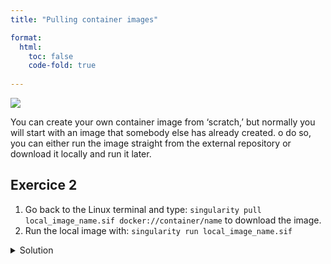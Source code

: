 ```yaml
---
title: "Pulling container images"

format: 
  html:
    toc: false
    code-fold: true
    
---
```


![](media/pulling.jpg)

You can create your own container image from 'scratch,' but normally you will start with an image that somebody else has already created.
o do so, you can either run the image straight from the external repository or download it locally and run it later.


::: {.callout-note icon=false}
## Exercice 2

1. Go back to the Linux terminal and type: ``` singularity pull local_image_name.sif docker://container/name ```  to download the image.
2. Run the local image with: ``` singularity run local_image_name.sif ```

<details>
  <summary>Solution</summary>
  ```bash
  singularity pull lolcow.sif docker://godlovedc/lolcow
  singularity run lolcow.sif
  ```
</details>
:::

